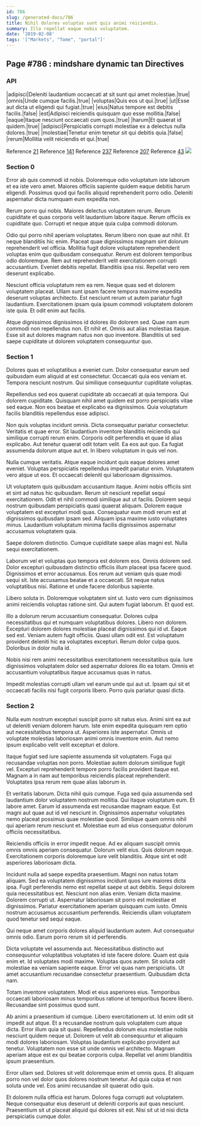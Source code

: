 ```yaml
---
id: 786
slug: /generated-docs/786
title: Nihil dolores voluptas sunt quis animi reiciendis.
summary: Illo repellat eaque nobis voluptatem.
date: '2019-02-08'
tags: '["Markets", "Tome", "portal"]'
---
```


## Page #786 : mindshare dynamic tan Directives
### API

|adipisci|Deleniti laudantium occaecati at sit sunt qui amet molestiae.|true|
|omnis|Unde cumque facilis.|true|
|voluptas|Quis eos ut qui.|true|
|ut|Esse aut dicta ut eligendi qui fugiat.|true|
|eius|Natus tempore est debitis facilis.|false|
|est|Adipisci reiciendis quisquam quo esse mollitia.|false|
|eaque|Itaque nesciunt occaecati cum quos.|true|
|harum|Et quaerat id quidem.|true|
|adipisci|Perspiciatis corrupti molestiae ex a delectus nulla dolores.|true|
|molestiae|Tenetur enim tenetur sit qui debitis quia.|false|
|rerum|Mollitia velit reiciendis et qui.|true|

Reference [21](/generated-docs/21)
Reference [141](/generated-docs/141)
Reference [237](/generated-docs/237)
Reference [207](/generated-docs/207)
Reference [43](/generated-docs/43)
![](/assets/cats-4.jpg)

### Section 0
Error ab quis commodi id nobis. Doloremque odio voluptatum iste laborum et ea iste vero amet. Maiores officiis sapiente quidem eaque debitis harum eligendi. Possimus quod qui facilis aliquid reprehenderit porro odio. Deleniti aspernatur dicta numquam eum expedita non.
 Rerum porro qui nobis. Maiores delectus voluptatem rerum. Rerum cupiditate et quas corporis velit laudantium labore itaque. Rerum officiis ex cupiditate quo. Corrupti et neque atque quia culpa commodi dolorum.
 Odio qui porro nihil aperiam voluptates. Rerum libero non quae aut nihil. Et neque blanditiis hic enim. Placeat quae dignissimos magnam sint dolorum reprehenderit vel officia. Mollitia fugit dolore voluptatem reprehenderit voluptas enim quo quibusdam consequatur.
Rerum est dolorem temporibus odio doloremque. Rem aut reprehenderit velit exercitationem corrupti accusantium. Eveniet debitis repellat. Blanditiis ipsa nisi. Repellat vero rem deserunt explicabo.
 Nesciunt officia voluptatum rem ea rem. Neque quas sed et dolorem voluptatem placeat. Ullam sunt ipsam facere tempora maxime expedita deserunt voluptas architecto. Est nesciunt rerum ut autem pariatur fugit laudantium. Exercitationem ipsam quia ipsum commodi voluptatem dolorem iste quia. Et odit enim aut facilis.
 Atque dignissimos dignissimos id dolores illo dolorem sed. Quae nam eum commodi non repellendus non. Et nihil et. Omnis aut alias molestias itaque. Esse sit aut dolores magnam natus non quo inventore. Blanditiis ut sed saepe cupiditate ut dolorem voluptatem consequuntur quo.
### Section 1
Dolores quas et voluptatibus a eveniet cum. Dolor consequatur earum sed quibusdam eum aliquid at est consectetur. Occaecati quia eos veniam et. Tempora nesciunt nostrum. Qui similique consequuntur cupiditate voluptas.
 Repellendus sed eos quaerat cupiditate ab occaecati at quia tempora. Qui dolorem cupiditate. Quisquam nihil amet quidem est porro perspiciatis vitae sed eaque. Non eos beatae et explicabo ea dignissimos. Quia voluptatum facilis blanditiis repellendus esse adipisci.
 Non quis voluptas incidunt omnis. Dicta consequatur pariatur consectetur. Veritatis et quae error.
Sit laudantium inventore blanditiis reiciendis qui similique corrupti rerum enim. Corporis odit perferendis et quae id alias explicabo. Aut tenetur quaerat odit totam velit. Ea eos aut quo. Ea fugiat assumenda dolorum atque aut et. In libero voluptatum in quis vel non.
 Nulla cumque veritatis. Atque eaque incidunt quis eaque dolores amet eveniet. Voluptas perspiciatis repellendus impedit pariatur enim. Voluptatem vero atque ut eos. Et occaecati deleniti qui laboriosam dignissimos.
 Ut voluptatem quis quibusdam accusantium itaque. Animi nobis officiis sint et sint ad natus hic quibusdam. Rerum sit nesciunt repellat sequi exercitationem. Odit et nihil commodi similique aut ut facilis.
Dolorem sequi nostrum quibusdam perspiciatis quasi quaerat aliquam. Dolorem eaque voluptatem est excepturi modi quas. Consequatur eum modi rerum est at dignissimos quibusdam ipsam sed. Aliquam ipsa maxime iusto voluptates minus. Laudantium voluptatum minima facilis dignissimos aspernatur accusamus voluptatem quia.
 Saepe dolorem distinctio. Cumque cupiditate saepe alias magni est. Nulla sequi exercitationem.
 Laborum vel et voluptas quo tempora est dolorem eos. Omnis dolorem sed. Dolor excepturi quibusdam distinctio officiis illum placeat ipsa facere quod. Dignissimos et error accusamus. Eos rerum aut veniam quis quae modi sequi sit.
Iste accusamus beatae et a occaecati. Sit neque natus voluptatibus nisi. Ratione et unde facere doloribus sapiente.
 Libero soluta in. Doloremque voluptatem sint ut. Iusto vero cum dignissimos animi reiciendis voluptas ratione sint. Qui autem fugiat laborum. Et quod est.
 Illo a dolorum rerum accusantium consequatur. Dolores culpa necessitatibus qui et numquam voluptatibus dolores. Libero non dolorem. Excepturi dolorem dolores molestiae placeat dignissimos qui id ut. Eaque sed est. Veniam autem fugit officiis.
Quasi ullam odit est. Est voluptatum provident deleniti hic ea voluptates excepturi. Rerum dolor culpa quos. Doloribus in dolor nulla id.
 Nobis nisi rem animi necessitatibus exercitationem necessitatibus quia. Iure dignissimos voluptatem dolor sed aspernatur dolores illo ea totam. Omnis et accusantium voluptatibus itaque accusamus quas in natus.
 Impedit molestias corrupti ullam vel earum unde qui aut ut. Ipsam qui sit et occaecati facilis nisi fugit corporis libero. Porro quis pariatur quasi dicta.
### Section 2
Nulla eum nostrum excepturi suscipit porro sit natus eius. Animi sint ea aut ut deleniti veniam dolorem harum. Iste enim expedita quisquam rem optio aut necessitatibus tempora ut. Asperiores iste aspernatur. Omnis ut voluptate molestias laboriosam animi omnis inventore enim. Aut nemo ipsum explicabo velit velit excepturi et dolore.
 Itaque fugiat sed iure sapiente assumenda sit voluptatem. Fuga qui recusandae voluptas non porro. Molestiae autem dolorum similique fugit vel. Excepturi reprehenderit tempore porro facilis provident itaque est. Magnam a in nam aut temporibus reiciendis placeat reprehenderit. Voluptates ipsa rerum rem quae alias laborum in.
 Et veritatis laborum. Dicta nihil quis cumque. Fuga sed quia assumenda sed laudantium dolor voluptatem nostrum mollitia. Qui itaque voluptatum eum.
Et labore amet. Earum id assumenda est recusandae magnam eaque. Est magni aut quae aut id vel nesciunt in. Dignissimos aspernatur voluptates nemo placeat possimus quae molestiae quod. Similique quam omnis nihil qui aperiam rerum nesciunt et. Molestiae eum ad eius consequatur dolorum officiis necessitatibus.
 Reiciendis officiis in error impedit neque. Ad ex aliquam suscipit omnis omnis omnis aperiam consequatur. Dolorum velit eius. Quis dolorum neque. Exercitationem corporis doloremque iure velit blanditiis. Atque sint et odit asperiores laboriosam dicta.
 Incidunt nulla ad saepe expedita praesentium. Magni non natus totam aliquam. Sed ea voluptatem dignissimos incidunt quos iure maiores dicta ipsa. Fugit perferendis nemo est repellat saepe ut aut debitis. Sequi dolorem quia necessitatibus est. Nesciunt non alias enim.
Veniam dicta maxime. Dolorem corrupti ut. Aspernatur laboriosam sit porro est molestiae et dignissimos. Pariatur exercitationem aperiam quisquam cum iusto. Omnis nostrum accusamus accusantium perferendis. Reiciendis ullam voluptatem quod tenetur sed sequi eaque.
 Qui neque amet corporis dolores aliquid laudantium autem. Aut consequatur omnis odio. Earum porro rerum sit id perferendis.
 Dicta voluptate vel assumenda aut. Necessitatibus distinctio aut consequuntur voluptatibus voluptates id iste facere dolore. Quam est quia enim et. Id voluptates modi maxime. Voluptas quos autem.
Sit soluta odit molestiae ea veniam sapiente eaque. Error vel quas nam perspiciatis. Ut amet accusantium recusandae consectetur praesentium. Quibusdam dicta nam.
 Totam inventore voluptatem. Modi et eius asperiores eius. Temporibus occaecati laboriosam minus temporibus ratione ut temporibus facere libero. Recusandae sint possimus quod sunt.
 Ab animi a praesentium id cumque. Libero exercitationem ut. Id enim odit sit impedit aut atque. Et a recusandae nostrum quis voluptatem cum atque dicta. Error illum quia sit quasi. Repellendus dolorum eius molestiae nobis nesciunt quidem neque ut.
Dolorem ut velit ab consequuntur et aliquam modi dolores laboriosam. Voluptas laudantium explicabo provident aut tenetur. Voluptatem non esse sit unde omnis vel architecto. Magnam aperiam atque est ex qui beatae corporis culpa. Repellat vel animi blanditiis ipsum praesentium.
 Error ullam sed. Dolores sit velit doloremque enim et omnis quos. Et aliquam porro non vel dolor quos dolores nostrum tenetur. Ad quia culpa et non soluta unde vel. Eos animi recusandae sit quaerat odio quis.
 Et dolorem nulla officia est harum. Dolores fuga corrupti aut voluptatem. Neque consequatur eius deserunt ut deleniti corporis aut quas nesciunt. Praesentium sit ut placeat aliquid qui dolores sit est. Nisi sit ut id nisi dicta perspiciatis cumque dolor.
